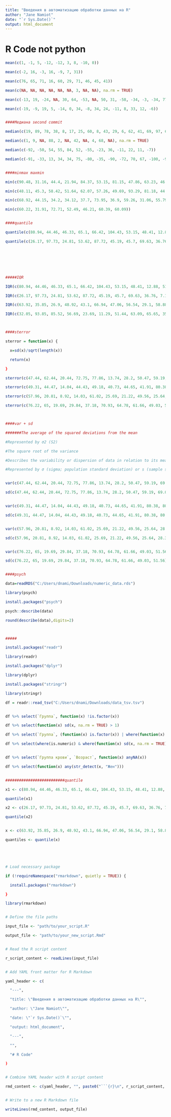---
title: "Введения в автоматизацию обработки данных на R"
author: "Jane Namiot"
date: "`r Sys.Date()`"
output: html_document
---

# R Code not python

```{r}
mean(c(1, -1, 5, -12, -12, 3, 8, -10, 0))
```
```{r}
mean(c(-2, 16, -3, 16, -9, 7, 31))
```
```{r}
mean(c(76, 65, 71, 16, 60, 29, 71, 46, 45, 41))
```
```{r}
mean(c(NA, NA, NA, NA, NA, NA, 3, NA, NA), na.rm = TRUE)
```
```{r}
mean(c(-13, 19, -24, NA, 30, 64, -53, NA, 50, 31, -58, -34, -3, -34, 77), na.rm=TRUE)
```
```{r}
mean(c(-19, -9, 19, 5, -14, 0, 34, -8, 34, 24, -11, 8, 33, 12, -6))
```
```{r}

```
```{r}
####Медиана second commit
```
```{r}
median(c(19, 89, 78, 38, 8, 17, 25, 60, 8, 43, 29, 6, 62, 41, 69, 97, 61, 83, 25, 24))
```
```{r}
median(c(1, 9, NA, 88, 2, NA, 42, NA, 4, 68, NA), na.rm = TRUE)
```
```{r}
median(c(-92, -50, 54, 55, 84, 52, -55, -23, 36, -11, 22, 11, -7))
```
```{r}
median(c(-91, -33, 13, 34, 34, 75, -80, -35, -90, -72, 70, 67, -100, -94, -18))
```
```{r}

```
```{r}
####minmax maxmin
```
```{r}
min(c(90.48, 31.16, 44.4, 21.94, 84.37, 53.15, 81.15, 47.86, 63.23, 46.75, 102.73))
```
```{r}
min(c(48.11, 45.3, 58.42, 51.64, 62.07, 57.26, 49.69, 93.29, 81.18, 44.78, 55.1, 76.74, 58.08))
```
```{r}
min(c(68.92, 44.15, 34.2, 34.12, 37.7, 73.95, 36.9, 59.26, 31.06, 55.79, 73.92, 68.04, 53.73, 90.7, 39.66))
```
```{r}
min(c(60.22, 31.91, 72.71, 52.49, 46.21, 60.39, 60.09))
```
```{r}

```
```{r}
####quantile
```
```{r}
quantile(c(80.94, 44.46, 46.33, 65.1, 66.42, 104.43, 53.15, 48.41, 12.88, 51.1, 43.03, 40.3, 33.71, 55.1, 22.17))
```
```{r}
quantile(c(26.17, 97.73, 24.81, 53.62, 87.72, 45.19, 45.7, 69.63, 36.76, 7.17))
```
```{r}

```
```{r}

```
```{r}

```
```{r}

```
```{r}

```
```{r}

```
```{r}
#####IQR
```
```{r}
IQR(c(80.94, 44.46, 46.33, 65.1, 66.42, 104.43, 53.15, 48.41, 12.88, 51.1, 43.03, 40.3, 33.71, 55.1, 22.17))
```
```{r}
IQR(c(26.17, 97.73, 24.81, 53.62, 87.72, 45.19, 45.7, 69.63, 36.76, 7.17))
```
```{r}
IQR(c(63.92, 35.85, 26.9, 48.92, 43.1, 66.94, 47.06, 56.54, 29.1, 58.88))
```
```{r}
IQR(c(32.05, 93.85, 85.52, 56.69, 23.69, 11.29, 51.44, 63.09, 65.65, 35.73, 60.15, 30.93, -4.2))
```
```{r}

```
```{r}

```
```{r}
####sterror
```
```{r}
sterror = function(x) {
```
```{r}
  x=sd(x)/sqrt(length(x))
```
```{r}
  return(x)
```
```{r}
}
```
```{r}
sterror(c(47.44, 62.44, 20.44, 72.75, 77.86, 13.74, 28.2, 50.47, 59.19, 69.04))
```
```{r}
sterror(c(49.31, 44.47, 14.04, 44.43, 49.18, 40.73, 44.65, 41.91, 80.38, 80.09))
```
```{r}
sterror(c(57.96, 20.81, 8.92, 14.03, 61.02, 25.69, 21.22, 49.56, 25.64, 28.31))
```
```{r}
sterror(c(76.22, 65, 19.69, 29.84, 37.18, 70.93, 64.78, 61.66, 49.03, 51.56))
```
```{r}

```
```{r}

```
```{r}
####var + sd
```
```{r}
#######The average of the squared deviations from the mean
```
```{r}
#Represented by σ2 (S2)
```
```{r}
#The square root of the variance
```
```{r}
#Describes the variability or dispersion of data in relation to its mean
```
```{r}
#Represented by σ (sigma; population standard deviation) or s (sample standard deviation)
```
```{r}

```
```{r}
var(c(47.44, 62.44, 20.44, 72.75, 77.86, 13.74, 28.2, 50.47, 59.19, 69.04))
```
```{r}
sd(c(47.44, 62.44, 20.44, 72.75, 77.86, 13.74, 28.2, 50.47, 59.19, 69.04))
```
```{r}

```
```{r}
var(c(49.31, 44.47, 14.04, 44.43, 49.18, 40.73, 44.65, 41.91, 80.38, 80.09))
```
```{r}
sd(c(49.31, 44.47, 14.04, 44.43, 49.18, 40.73, 44.65, 41.91, 80.38, 80.09))
```
```{r}

```
```{r}
var(c(57.96, 20.81, 8.92, 14.03, 61.02, 25.69, 21.22, 49.56, 25.64, 28.31))
```
```{r}
sd(c(57.96, 20.81, 8.92, 14.03, 61.02, 25.69, 21.22, 49.56, 25.64, 28.31))
```
```{r}

```
```{r}
var(c(76.22, 65, 19.69, 29.84, 37.18, 70.93, 64.78, 61.66, 49.03, 51.56))
```
```{r}
sd(c(76.22, 65, 19.69, 29.84, 37.18, 70.93, 64.78, 61.66, 49.03, 51.56))
```
```{r}

```
```{r}
####psych
```
```{r}
data=readRDS("C:/Users/dnami/Downloads/numeric_data.rds")
```
```{r}
library(psych)
```
```{r}
install.packages("psych")
```
```{r}
psych::describe(data)
```
```{r}
round(describe(data),digits=2)
```
```{r}

```
```{r}

```
```{r}
#####
```
```{r}
install.packages("readr")
```
```{r}
library(readr)
```
```{r}
install.packages("dplyr")
```
```{r}
library(dplyr)
```
```{r}
install.packages("stringr")
```
```{r}
library(stringr)
```
```{r}
df = readr::read_tsv("C:/Users/dnami/Downloads/data_tsv.tsv")
```
```{r}

```
```{r}
df %>% select(`Группа`, function(x) !is.factor(x))
```
```{r}
df %>% select(function(x) sd(x, na.rm = TRUE) > 1)
```
```{r}
df %>% select(`Группа`, (function(x) is.factor(x)) | where(function(x) is.numeric(x)))
```
```{r}
df %>% select(where(is.numeric) & where(function(x) sd(x, na.rm = TRUE) > 1))
```
```{r}

```
```{r}
df %>% select(`Группа крови`, `Возраст`, function(x) anyNA(x))
```
```{r}
df %>% select(function(x) any(str_detect(x, "Жен")))
```
```{r}

```
```{r}
##########################quantile
```
```{r}
x1 <- c(80.94, 44.46, 46.33, 65.1, 66.42, 104.43, 53.15, 48.41, 12.88, 51.1, 43.03, 40.3, 33.71, 55.1, 22.17)
```
```{r}
quantile(x1)
```
```{r}
x2 <- c(26.17, 97.73, 24.81, 53.62, 87.72, 45.19, 45.7, 69.63, 36.76, 7.17)
```
```{r}
quantile(x2)
```
```{r}

```
```{r}
x <- c(63.92, 35.85, 26.9, 48.92, 43.1, 66.94, 47.06, 56.54, 29.1, 58.88)
```
```{r}
quantiles <- quantile(x)
```
```{r}

```
```{r}

```
```{r}

```
```{r}

```
```{r}
# Load necessary package
```
```{r}
if (!requireNamespace("rmarkdown", quietly = TRUE)) {
```
```{r}
  install.packages("rmarkdown")
```
```{r}
}
```
```{r}
library(rmarkdown)
```
```{r}

```
```{r}
# Define the file paths
```
```{r}
input_file <- "path/to/your_script.R"
```
```{r}
output_file <- "path/to/your_new_script.Rmd"
```
```{r}

```
```{r}
# Read the R script content
```
```{r}
r_script_content <- readLines(input_file)
```
```{r}

```
```{r}
# Add YAML front matter for R Markdown
```
```{r}
yaml_header <- c(
```
```{r}
  "---",
```
```{r}
  "title: \"Введения в автоматизацию обработки данных на R\"",
```
```{r}
  "author: \"Jane Namiot\"",
```
```{r}
  "date: \"`r Sys.Date()`\"",
```
```{r}
  "output: html_document",
```
```{r}
  "---",
```
```{r}
  "",
```
```{r}
  "# R Code"
```
```{r}
)
```
```{r}

```
```{r}
# Combine YAML header with R script content
```
```{r}
rmd_content <- c(yaml_header, "", paste0("```{r}\n", r_script_content, "\n```"))
```
```{r}

```
```{r}
# Write to a new R Markdown file
```
```{r}
writeLines(rmd_content, output_file)
```
